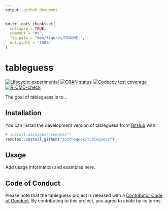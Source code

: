 ```yaml
---
output: github_document
---
```


<!-- README.md is generated from README.Rmd. Please edit that file -->

```r
knitr::opts_chunk$set(
  collapse = TRUE,
  comment = "#>",
  fig.path = "man/figures/README-",
  out.width = "100%"
)
```

# tableguess

<!-- badges: start -->
[![Lifecycle: experimental](https://img.shields.io/badge/lifecycle-experimental-orange.svg)](https://lifecycle.r-lib.org/articles/stages.html#experimental)
[![CRAN status](https://www.r-pkg.org/badges/version/tableguess)](https://CRAN.R-project.org/package=tableguess)
[![Codecov test coverage](https://codecov.io/gh/jonthegeek/tableguess/branch/main/graph/badge.svg)](https://app.codecov.io/gh/jonthegeek/tableguess?branch=main)
[![R-CMD-check](https://github.com/jonthegeek/tableguess/actions/workflows/R-CMD-check.yaml/badge.svg)](https://github.com/jonthegeek/tableguess/actions/workflows/R-CMD-check.yaml)
<!-- badges: end -->

The goal of tableguess is to...

## Installation

You can install the development version of tableguess from [GitHub](https://github.com/) with:

``` r
# install.packages("remotes")
remotes::install_github("jonthegeek/tableguess")
```

## Usage

Add usage information and examples here.

## Code of Conduct

Please note that the tableguess project is released with a [Contributor Code of Conduct](https://jonthegeek.github.io/tableguess/CODE_OF_CONDUCT.html). By contributing to this project, you agree to abide by its terms.

